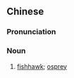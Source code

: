 {{also|海鹰}}
==Chinese==
{{zh-forms|s=海鹰}}

===Pronunciation===
{{zh-pron
|m=hǎiyīng
|cat=n
}}

===Noun===
{{zh-noun}}

# [[fishhawk]]; [[osprey]]